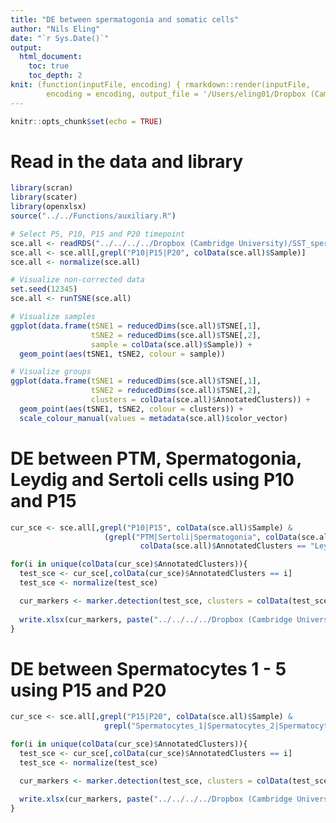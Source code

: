 ```yaml
---
title: "DE between spermatogonia and somatic cells"
author: "Nils Eling"
date: "`r Sys.Date()`"
output: 
  html_document:
    toc: true
    toc_depth: 2
knit: (function(inputFile, encoding) { rmarkdown::render(inputFile, 
        encoding = encoding, output_file = '/Users/eling01/Dropbox (Cambridge University)/SST_spermatocytes/Revisions/Results/DE/P5_P10_P15_P20.html') })
---
```


```r
knitr::opts_chunk$set(echo = TRUE)
```

# Read in the data and library

```r
library(scran)
library(scater)
library(openxlsx)
source("../../Functions/auxiliary.R")

# Select P5, P10, P15 and P20 timepoint
sce.all <- readRDS("../../../../Dropbox (Cambridge University)/SST_spermatocytes/Analysis/data/10X_data/SCE_all.rds")
sce.all <- sce.all[,grepl("P10|P15|P20", colData(sce.all)$Sample)]
sce.all <- normalize(sce.all)

# Visualize non-corrected data
set.seed(12345)
sce.all <- runTSNE(sce.all)

# Visualize samples
ggplot(data.frame(tSNE1 = reducedDims(sce.all)$TSNE[,1],
                  tSNE2 = reducedDims(sce.all)$TSNE[,2],
                  sample = colData(sce.all)$Sample)) + 
  geom_point(aes(tSNE1, tSNE2, colour = sample)) 

# Visualize groups
ggplot(data.frame(tSNE1 = reducedDims(sce.all)$TSNE[,1],
                  tSNE2 = reducedDims(sce.all)$TSNE[,2],
                  clusters = colData(sce.all)$AnnotatedClusters)) + 
  geom_point(aes(tSNE1, tSNE2, colour = clusters)) + 
  scale_colour_manual(values = metadata(sce.all)$color_vector)
```

# DE between PTM, Spermatogonia, Leydig and Sertoli cells using P10 and P15

```r
cur_sce <- sce.all[,grepl("P10|P15", colData(sce.all)$Sample) & 
                     (grepl("PTM|Sertoli|Spermatogonia", colData(sce.all)$AnnotatedClusters) |
                             colData(sce.all)$AnnotatedClusters == "Leydig")]

for(i in unique(colData(cur_sce)$AnnotatedClusters)){
  test_sce <- cur_sce[,colData(cur_sce)$AnnotatedClusters == i]
  test_sce <- normalize(test_sce)

  cur_markers <- marker.detection(test_sce, clusters = colData(test_sce)$Sample)   
  
  write.xlsx(cur_markers, paste("../../../../Dropbox (Cambridge University)/SST_spermatocytes/Revisions/Results/DE/P10_P15_", i, ".xlsx"))
}
```

# DE between Spermatocytes 1 - 5 using P15 and P20

```r
cur_sce <- sce.all[,grepl("P15|P20", colData(sce.all)$Sample) & 
                     grepl("Spermatocytes_1|Spermatocytes_2|Spermatocytes_3|Spermatocytes_4|Spermatocytes_5", colData(sce.all)$AnnotatedClusters)]

for(i in unique(colData(cur_sce)$AnnotatedClusters)){
  test_sce <- cur_sce[,colData(cur_sce)$AnnotatedClusters == i]
  test_sce <- normalize(test_sce)

  cur_markers <- marker.detection(test_sce, clusters = colData(test_sce)$Sample)   
  
  write.xlsx(cur_markers, paste("../../../../Dropbox (Cambridge University)/SST_spermatocytes/Revisions/Results/DE/P15_P20_", i, ".xlsx"))
}
```